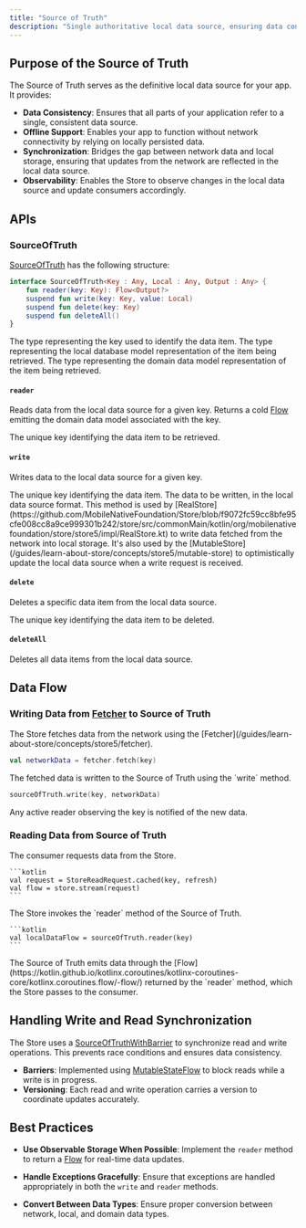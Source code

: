 ```yaml
---
title: "Source of Truth"
description: "Single authoritative local data source, ensuring data consistency and enabling offline support."
---
```


## **Purpose of the Source of Truth**

The Source of Truth serves as the definitive local data source for your app. It provides:

- **Data Consistency**: Ensures that all parts of your application refer to a single, consistent data source.
- **Offline Support**: Enables your app to function without network connectivity by relying on locally persisted data.
- **Synchronization**: Bridges the gap between network data and local storage, ensuring that updates from the network are reflected in the local data source.
- **Observability**: Enables the Store to observe changes in the local data source and update consumers accordingly.

## **APIs**

### **SourceOfTruth**

[SourceOfTruth](https://github.com/MobileNativeFoundation/Store/blob/f9072fc59cc8bfe95cfe008cc8a9ce999301b242/store/src/commonMain/kotlin/org/mobilenativefoundation/store/store5/SourceOfTruth.kt) has the following structure:

```kotlin
interface SourceOfTruth<Key : Any, Local : Any, Output : Any> {
    fun reader(key: Key): Flow<Output?>
    suspend fun write(key: Key, value: Local)
    suspend fun delete(key: Key)
    suspend fun deleteAll()
}
```

<ParamField path="Key" type="Any" required>
  The type representing the key used to identify the data item.
</ParamField>

<ParamField path="Local" type="Any" required>
  The type representing the local database model representation of the item
  being retrieved.
</ParamField>

<ParamField path="Output" type="Any" required>
  The type representing the domain data model representation of the item being
  retrieved.
</ParamField>

#### `reader`

Reads data from the local data source for a given key. Returns a cold [Flow](https://kotlin.github.io/kotlinx.coroutines/kotlinx-coroutines-core/kotlinx.coroutines.flow/-flow/) emitting the domain data model associated with the key.

<ParamField path="key" type="Key" required>
  The unique key identifying the data item to be retrieved.
</ParamField>

#### `write`

Writes data to the local data source for a given key.

<ParamField path="key" type="Key" required>
  The unique key identifying the data item.
</ParamField>

<ParamField path="value" type="Local" required>
  The data to be written, in the local data source format.
</ParamField>

<Note>
  This method is used by
  [RealStore](https://github.com/MobileNativeFoundation/Store/blob/f9072fc59cc8bfe95cfe008cc8a9ce999301b242/store/src/commonMain/kotlin/org/mobilenativefoundation/store/store5/impl/RealStore.kt)
  to write data fetched from the network into local storage. It's also used by
  the [MutableStore](/guides/learn-about-store/concepts/store5/mutable-store) to
  optimistically update the local data source when a write request is received.
</Note>

#### `delete`

Deletes a specific data item from the local data source.

<ParamField path="key" type="Key" required>
  The unique key identifying the data item to be deleted.
</ParamField>

#### `deleteAll`

Deletes all data items from the local data source.

## **Data Flow**

### **Writing Data from [Fetcher](/guides/learn-about-store/concepts/store5/fetcher) to Source of Truth**

<Steps>
<Step title="Network Fetch" stepNumber="1">
The Store fetches data from the network using the [Fetcher](/guides/learn-about-store/concepts/store5/fetcher).

```kotlin
val networkData = fetcher.fetch(key)
```

</Step>

<Step title="Write to Source of Truth" stepNumber="2">
  The fetched data is written to the Source of Truth using the `write` method.

```kotlin
sourceOfTruth.write(key, networkData)
```

</Step>

<Step title="Notify Readers" stepNumber="3" >
  Any active reader observing the key is notified of the new data.
</Step>
</Steps>

### **Reading Data from Source of Truth**

<Steps>
  <Step title="Initiate Read" stepNumber="1">
    The consumer requests data from the Store.

    ```kotlin
    val request = StoreReadRequest.cached(key, refresh)
    val flow = store.stream(request)
    ```

  </Step>

  <Step title="Source of Truth Reader" stepNumber="2">
    The Store invokes the `reader` method of the Source of Truth.

    ```kotlin
    val localDataFlow = sourceOfTruth.reader(key)
    ```

  </Step>

<Step title="Data Emission" stepNumber="3">
  The Source of Truth emits data through the
  [Flow](https://kotlin.github.io/kotlinx.coroutines/kotlinx-coroutines-core/kotlinx.coroutines.flow/-flow/)
  returned by the `reader` method, which the Store passes to the consumer.
</Step>
</Steps>

## **Handling Write and Read Synchronization**

The Store uses a [SourceOfTruthWithBarrier](https://github.com/MobileNativeFoundation/Store/blob/f9072fc59cc8bfe95cfe008cc8a9ce999301b242/store/src/commonMain/kotlin/org/mobilenativefoundation/store/store5/impl/SourceOfTruthWithBarrier.kt) to synchronize read and write operations. This prevents race conditions and ensures data consistency.

- **Barriers**: Implemented using [MutableStateFlow](https://kotlin.github.io/kotlinx.coroutines/kotlinx-coroutines-core/kotlinx.coroutines.flow/-mutable-state-flow/) to block reads while a write is in progress.
- **Versioning**: Each read and write operation carries a version to coordinate updates accurately.

## **Best Practices**

- **Use Observable Storage When Possible**: Implement the `reader` method to return a [Flow](https://kotlin.github.io/kotlinx.coroutines/kotlinx-coroutines-core/kotlinx.coroutines.flow/-flow/) for real-time data updates.
- **Handle Exceptions Gracefully**: Ensure that exceptions are handled appropriately in both the `write` and `reader` methods.

- **Convert Between Data Types**: Ensure proper conversion between network, local, and domain data types.

